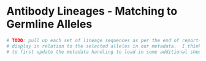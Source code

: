# Antibody Lineages - Matching to Germline Alleles

```r
# TODO: pull up each set of lineage sequences as per the end of report-igm, and
# display in relation to the selected alleles in our metadata.  I think I need
# to first update the metadata handling to load in some additional sheets, too.
```